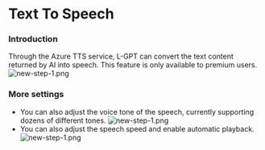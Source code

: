 # Text To Speech

### Introduction

Through the Azure TTS service, L-GPT can convert the text content returned by AI into speech. This feature is only available to premium users.
![new-step-1.png](/features/tts/preview-en.png)

### More settings

- You can also adjust the voice tone of the speech, currently supporting dozens of different tones.
  ![new-step-1.png](/features/tts/voice-en.png)
- You can also adjust the speech speed and enable automatic playback.
  ![new-step-1.png](/features/tts/others-en.png)
